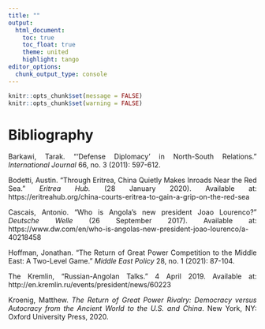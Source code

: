 ```yaml
---
title: ""
output: 
  html_document:
    toc: true
    toc_float: true
    theme: united
    highlight: tango
editor_options: 
  chunk_output_type: console
---
```


<style> body {text-align: justify} </style>
```r
knitr::opts_chunk$set(message = FALSE)
knitr::opts_chunk$set(warning = FALSE)
```

# Bibliography

Barkawi, Tarak. “‘Defense Diplomacy’ in North-South Relations.”  *International Journal* 66, no. 3 (2011): 597-612. 

Bodetti, Austin. "Through Eritrea, China Quietly Makes Inroads Near the Red Sea." *Eritrea Hub.* (28 January 2020). Available at: https://eritreahub.org/china-courts-eritrea-to-gain-a-grip-on-the-red-sea

Cascais, Antonio. "Who is Angola's new president Joao Lourenco?" *Deutsche Welle* (26 September 2017). Available at: https://www.dw.com/en/who-is-angolas-new-president-joao-lourenco/a-40218458

Hoffman, Jonathan. “The Return of Great Power Competition to the Middle East: A Two-Level Game.” *Middle East Policy* 28, no. 1 (2021): 87-104.

The Kremlin, "Russian-Angolan Talks." 4 April 2019. Available at: http://en.kremlin.ru/events/president/news/60223 

Kroenig, Matthew. *The Return of Great Power Rivalry: Democracy versus Autocracy from the Ancient World to the U.S. and China*.  New York, NY: Oxford University Press, 2020.